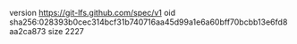 version https://git-lfs.github.com/spec/v1
oid sha256:028393b0cec314bcf31b740716aa45d99a1e6a60bff70bcbb13e6fd8aa2ca873
size 2227

